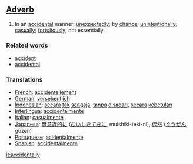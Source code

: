==[[Adverb]]==

# In an [[accidental]] manner; [[unexpectedly]]; by [[chance]]; [[unintentionally]]; [[casually]]; [[fortuitously]]; not essentially.

===Related words===
*[[accident]]
*[[accidental]]

=== Translations ===
*[[French]]: [[accidentellement]]
*[[German]]: [[versehentlich]]
*[[Indonesian]]: [[secara]] [[tak]] [[sengaja]], [[tanpa]] [[sadar|disadari]], [[secara]] [[kebetulan]]
*[[Interlingua]]: [[accidentalmente]]
*[[Italian]]: [[casualmente]]
*[[Japanese]]: [[無意識的に]] ([[むいしきてきに]], muishiki-teki-ni), [[偶然]] ([[ぐうぜん]], gūzen)
*[[Portuguese]]: [[acidentalmente]]
*[[Spanish]]: [[accidentalmente]]

[[it:accidentally]]